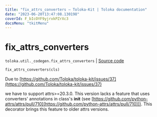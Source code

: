 ```yaml
---
title: "fix_attrs_converters — Toloka-Kit | Toloka documentation"
date: "2023-06-20T13:47:08.130198"
coverId: F_bIcOYF9yjrxkPZrXc3
docsMenu: "tkitMenu"
---
```


# fix_attrs_converters

`toloka.util._codegen.fix_attrs_converters` | [Source code](https://github.com/Toloka/toloka-kit/blob/v1.2.0/src/util/_codegen.py#L350)

```python
fix_attrs_converters(cls)
```

Due to [https://github.com/Toloka/toloka-kit/issues/37](https://github.com/Toloka/toloka-kit/issues/37)

we have to support attrs>=20.3.0.
This version lacks a feature that uses converters' annotations in class's __init__
(see [https://github.com/python-attrs/attrs/pull/710](https://github.com/python-attrs/attrs/pull/710))).
This decorator brings this feature to older attrs versions.